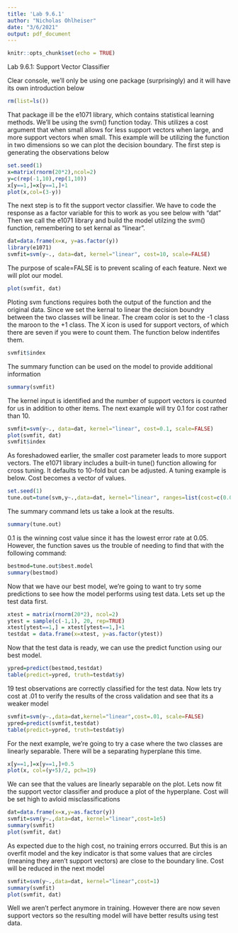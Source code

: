 ---
title: 'Lab 9.6.1'
author: "Nicholas Ohlheiser"
date: "3/6/2021"
output: pdf_document
---

```{r setup, include=FALSE}
knitr::opts_chunk$set(echo = TRUE)
```

Lab 9.6.1: Support Vector Classifier

Clear console, we'll only be using one package (surprisingly) and it will have
its own introduction below

```{r}
rm(list=ls())
```
That package ill be the e1071 library, which contains statistical learning 
methods.  We'll be using the svm() function today. This utilizes a cost 
argument that when small allows for less support vectors when large, and more 
support vectors when small.  This example
will be utilizing the function in two dimensions so we can plot the decision
boundary.  The first step is generating the observations below

```{r}
set.seed(1)
x=matrix(rnorm(20*2),ncol=2)
y=c(rep(-1,10),rep(1,10))
x[y==1,]=x[y==1,]+1
plot(x,col=(3-y))
```
The next step is to fit the support vector classifier.  We have to code the 
response as a factor variable for this to work as you see below with "dat"
Then we call the e1071 library and build the model utilzing the svm() function,
remembering to set kernal as "linear".

```{r}
dat=data.frame(x=x, y=as.factor(y))
library(e1071)
svmfit=svm(y~., data=dat, kernel="linear", cost=10, scale=FALSE)

```
The purpose of scale=FALSE is to prevent scaling of each feature.  Next we will
plot our model.

```{r}
plot(svmfit, dat)
```
Ploting svm functions requires both the output of the function and the original
data.  Since we set the kernal to linear the decision boundry between the two 
classes will be linear. The cream color is set to the -1 class the maroon to the
+1 class.  The X icon is used for support vectors, of which there are seven if 
you were to count them.  The function below indentifes them.

```{r}
svmfit$index
```
The summary function can be used on the model to provide additional information

```{r}
summary(svmfit)
```
The kernel input is identified and the number of support vectors is counted for 
us in addition to other items.  The next example will try 0.1 for cost rather 
than 10.


```{r}
svmfit=svm(y~., data=dat, kernel="linear", cost=0.1, scale=FALSE)
plot(svmfit, dat)
svmfit$index
```
As foreshadowed earlier, the smaller cost parameter leads to more support 
vectors.  The e1071 library includes a built-in tune() function allowing for
cross tuning.  It defaults to 10-fold but can be adjusted.  A tuning example is 
below.  Cost becomes a vector of values.


```{r}
set.seed(1)
tune.out=tune(svm,y~.,data=dat, kernel="linear", ranges=list(cost=c(0.001,0.01,0.1,1,5,10,100)))
```

The summary command lets us take a look at the results.

```{r}
summary(tune.out)
```
0.1 is the winning cost value since it has the lowest error rate at 0.05.  
However, the function saves us the trouble of needing to find that with the 
following command:

```{r}
bestmod=tune.out$best.model
summary(bestmod)

```
Now that we have our best model, we're going to want to try some predictions to
see how the model performs using test data.  Lets set up the test data first.

```{r}
xtest = matrix(rnorm(20*2), ncol=2)
ytest = sample(c(-1,1), 20, rep=TRUE)
xtest[ytest==1,] = xtest[ytest==1,]+1
testdat = data.frame(x=xtest, y=as.factor(ytest))
```
Now that the test data is ready, we can use the predict function using our best
model.

```{r}
ypred=predict(bestmod,testdat)
table(predict=ypred, truth=testdat$y)

```

19 test observations are correctly classified for the test data.  Now lets try 
cost at .01 to verify the results of the cross validation and see that its a 
weaker model

```{r}
svmfit=svm(y~.,data=dat,kernel="linear",cost=.01, scale=FALSE)
ypred=predict(svmfit,testdat)
table(predict=ypred, truth=testdat$y)

```
For the next example, we're going to try a case where the two classes are 
linearly separable.  There will be a separating hyperplane this time.



```{r}
x[y==1,]=x[y==1,]+0.5
plot(x, col=(y+5)/2, pch=19)

```
We can see that the values are linearly separable on the plot.  Lets now fit the
support vector classifier and produce a plot of the hyperplane.  Cost will be 
set high to avloid misclassifications

```{r}
dat=data.frame(x=x,y=as.factor(y))
svmfit=svm(y~.,data=dat, kernel="linear",cost=1e5)
summary(svmfit)
plot(svmfit, dat)

```
As expected due to the high cost, no training errors occurred.  But this is 
an overfit model and the key indicator is that some values that are circles 
(meaning they aren't support vectors) are close to the boundary line.  Cost
will be reduced in the next model

```{r}
svmfit=svm(y~.,data=dat, kernel="linear",cost=1)
summary(svmfit)
plot(svmfit, dat)
```
Well we aren't perfect anymore in training.  However there are now seven support 
vectors so the resulting model will have better results using test data.




